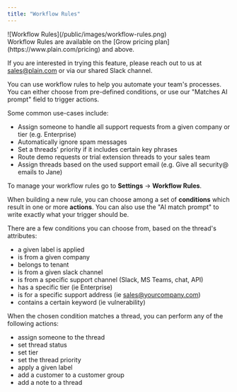 ```yaml
---
title: "Workflow Rules"
---
```


<Frame>
  ![Workflow Rules](/public/images/workflow-rules.png)
</Frame>

<br />

<Info>
  Workflow Rules are available on the [Grow pricing plan](https://www.plain.com/pricing) and above.

  If you are interested in trying this feature, please reach out to us at [sales@plain.com](mailto:sales@plain.com) or via our shared Slack channel.
</Info>

You can use workflow rules to help you automate your team's processes. You can either choose from pre-defined conditions, or use our "Matches AI prompt" field to trigger actions. 

Some common use-cases include:

- Assign someone to handle all support requests from a given company or tier (e.g. Enterprise)
- Automatically ignore spam messages 
- Set a threads' priority if it includes certain key phrases
- Route demo requests or trial extension threads to your sales team 
- Assign threads based on the used support email (e.g. Give all security@ emails to Jane)

To manage your workflow rules go to **Settings** → **Workflow Rules**.

When building a new rule, you can choose among a set of **conditions** which result in one or more **actions**. You can also use the "AI match prompt" to write exactly what your trigger should be. 

There are a few conditions you can choose from, based on the thread's attributes:

- a given label is applied
- is from a given company
- belongs to tenant
- is from a given slack channel
- is from a specific support channel (Slack, MS Teams, chat, API)
- has a specific tier (ie Enterprise)
- is for a specific support address (ie [sales@yourcompany.com](mailto:sales@yourcompany.com))
- contains a certain keyword (ie vulnerability)

When the chosen condition matches a thread, you can perform any of the following actions:

- assign someone to the thread
- set thread status 
- set tier 
- set the thread priority
- apply a given label
- add a customer to a customer group
- add a note to a thread
